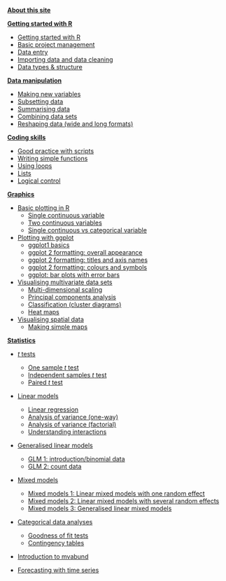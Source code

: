 [**About this site**](http://environmentalcomputing.net/about-this-site/)

[**Getting started with R**](http://environmentalcomputing.net/getting-started_intro/)  

* [Getting started with R](http://environmentalcomputing.net/getting-started-with-r/)
* [Basic project management](http://environmentalcomputing.net/basic-project-management)  
* [Data entry ](http://environmentalcomputing.net/data-entry/)
* [Importing data and data cleaning](http://environmentalcomputing.net/importing-data/)
* [Data types & structure](http://environmentalcomputing.net/data-types_and-structure/)

[**Data manipulation**](http://environmentalcomputing.net/data-manipulation/)  

* [Making new variables](http://environmentalcomputing.net/making-new-variables/)
* [Subsetting data](http://environmentalcomputing.net/subsetting-data/)
* [Summarising data](http://environmentalcomputing.net/summarising-data/)
* [Combining data sets](http://environmentalcomputing.net/combining-data-sets/)
* [Reshaping data (wide and long formats)](http://environmentalcomputing.net/reshaping-data/)

[**Coding skills**](http://environmentalcomputing.net/coding-skills/)  

* [Good practice with scripts](http://environmentalcomputing.net/good-practice-for-writing-scripts/)  
* [Writing simple functions](http://environmentalcomputing.net/Writing-simple-functions/) 
* [Using loops](http://environmentalcomputing.net/using-loops/)
* [Lists]()
* [Logical control]()

[**Graphics**](http://environmentalcomputing.net/graphics/)

* [Basic plotting in R](http://environmentalcomputing.net/basic-plotting-in-r/)
    + [Single continuous variable](http://environmentalcomputing.net/one-continuous-variable/)
    + [Two continuous variables](http://environmentalcomputing.net/two-continuous-variables/)
    + [Single continuous vs categorical variable](http://environmentalcomputing.net/single-continuous-vs-categorical-variables/)

* [Plotting with ggplot](http://environmentalcomputing.net/plotting-with-ggplot/)
    + [ggplot1 basics](http://environmentalcomputing.net/plotting-with-ggplot-the-basics/)
    + [ggplot 2 formatting: overall appearance](http://environmentalcomputing.net/plotting-with-ggplot-altering-the-overall-appearance/)
    + [ggplot 2 formatting: titles and axis names](http://environmentalcomputing.net/plotting-with-ggplot-adding-titles-and-axis-names/)
    + [ggplot 2 formatting: colours and symbols](http://environmentalcomputing.net/plotting-with-ggplot-colours-and-symbols/)
    + [ggplot: bar plots with error bars](http://environmentalcomputing.net/plotting-with-ggplot-bar-plots-with-error-bars/)

* [Visualising multivariate data sets](http://environmentalcomputing.net/visualising-multivariate-data/)
    + [Multi-dimensional scaling](http://environmentalcomputing.net/multidimensional-scaling/)
    + [Principal components analysis ](http://environmentalcomputing.net/principal-components-analysis/)
    + [Classification (cluster diagrams)](http://environmentalcomputing.net/cluster-analysis/)
    + [Heat maps](http://environmentalcomputing.net/heat-maps/)

* [Visualising spatial data](http://environmentalcomputing.net/visualising-spatial-data/)
    + [Making simple maps](http://environmentalcomputing.net/making-simple-maps/)

[**Statistics**](http://environmentalcomputing.net/statistics/)

* [*t* tests](http://environmentalcomputing.net/t-tests/)
    + [One sample *t* test](http://environmentalcomputing.net/one-sample-t-test/)
    + [Independent samples *t* test](http://environmentalcomputing.net/independent-samples-t-test/)
    + [Paired *t* test](http://environmentalcomputing.net/paired-t-tests/)

* [Linear models](http://environmentalcomputing.net/linear-models/)
    + [Linear regression](http://environmentalcomputing.net/linear-regression/)
    + [Analysis of variance (one-way)](http://environmentalcomputing.net/analysis-variance-single-factor/)
    + [Analysis of variance (factorial)](http://environmentalcomputing.net/analysis-variance-factorial/)
    + [Understanding interactions](http://environmentalcomputing.net/understanding-interactions/)

* [Generalised linear models](http://environmentalcomputing.net/generalised-linear-models/)
    + [GLM 1: introduction/binomial data](http://environmentalcomputing.net/generalised-linear-models-1/)
    + [GLM 2: count data](http://environmentalcomputing.net/generalised-linear-models-2/)
    
* [Mixed models](http://environmentalcomputing.net/mixed-models/)

    + [Mixed models 1: Linear mixed models with one random effect](http://environmentalcomputing.net/mixed-models-1/)
    + [Mixed models 2: Linear mixed models with several random effects](http://environmentalcomputing.net/mixed-models-2/)
    + [Mixed models 3: Generalised linear mixed models](http://environmentalcomputing.net/mixed-models-3/)
    
* [Categorical data analyses](http://environmentalcomputing.net/categorical-data-analyses/)
    + [Goodness of fit tests](???http://environmentalcomputing.net/goodness-of-fit-tests)
    + [Contingency tables](http://environmentalcomputing.net/contingency-tables/)
    
* [Introduction to mvabund](http://environmentalcomputing.net/introduction-to-mvabund/)  

* [Forecasting with time series](http://environmentalcomputing.net/forecasting-time-series/)
